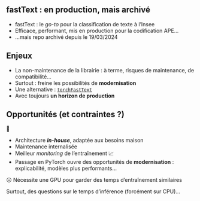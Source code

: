 ## fastText : en production, mais archivé

- fastText : le *go-to* pour la classification de texte à l'Insee
- Efficace, performant, mis en production pour la codification APE...
- ...mais repo archivé depuis le 19/03/2024

## Enjeux

- La non-maintenance de la librairie : à terme, risques de maintenance, de compatibilité...
- Surtout : freine les possibilités de [**modernisation**]{.orange}
- Une alternative : [`torchFastText`](https://github.com/InseeFrLab/torch-fastText)
- Avec toujours [**un horizon de production**]{.orange}

## Opportunités (et contraintes ?)

💪

- Architecture [***in-house*** ]{.orange}, adaptée aux besoins maison
- Maintenance internalisée
- Meilleur *monitoring* de l'entraînement 📈
- Passage en PyTorch ouvre des opportunités de [**modernisation**]{.orange} : explicabilité, modèles plus performants...

😖 Nécessite une GPU pour garder des temps d'entraînement similaires

Surtout, des questions sur le temps d'inférence (forcément sur CPU)...